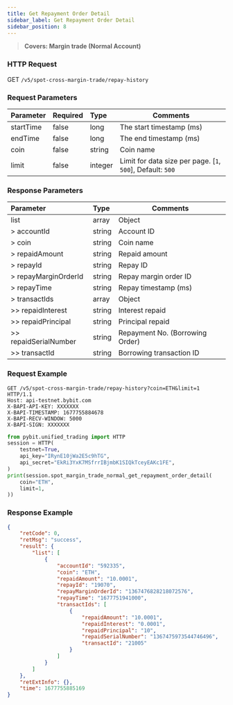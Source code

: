 ```yaml
---
title: Get Repayment Order Detail
sidebar_label: Get Repayment Order Detail
sidebar_position: 8
---
```

> **Covers: Margin trade (Normal Account)**

### HTTP Request
GET `/v5/spot-cross-margin-trade/repay-history`

### Request Parameters
| Parameter | Required | Type | Comments|
|:----- |:-------|:-----|------ |
|startTime|false|long |The start timestamp (ms)|
|endTime|false|long|The end timestamp (ms)|
|coin|false|string|Coin name|
|limit|false|integer |Limit for data size per page. [`1`, `500`], Default: `500`|

### Response Parameters
| Parameter | Type | Comments|
|:----- |:-----|----- |
|list |array |Object |
|> accountId|string|Account ID|
|> coin|string|Coin name|
|> repaidAmount|string|Repaid amount|
|> repayId|string|Repay ID|
|> repayMarginOrderId|string|Repay margin order ID|
|> repayTime|string|Repay timestamp (ms) |
|> transactIds|array|Object|
|>> repaidInterest|string|Interest repaid|
|>> repaidPrincipal|string|Principal repaid|
|>> repaidSerialNumber|string|Repayment No. (Borrowing Order)|
|>> transactId|string|Borrowing transaction ID|

### Request Example

<Tabs groupId="programming-languages">
<TabItem value="http" label="HTTP">

```http
GET /v5/spot-cross-margin-trade/repay-history?coin=ETH&limit=1 HTTP/1.1
Host: api-testnet.bybit.com
X-BAPI-API-KEY: XXXXXXX
X-BAPI-TIMESTAMP: 1677755884678
X-BAPI-RECV-WINDOW: 5000
X-BAPI-SIGN: XXXXXXX
```

</TabItem>
<TabItem value="python" label="Python">

```python
from pybit.unified_trading import HTTP
session = HTTP(
    testnet=True,
    api_key="IRynE10jWa2E5c9hTG",
    api_secret="EkRi3YxK7MSfrrIBjmbK1SIQkTceyEAKc1FE",
)
print(session.spot_margin_trade_normal_get_repayment_order_detail(
    coin="ETH",
    limit=1,
))
```

</TabItem>
</Tabs>

### Response Example

```json
{
    "retCode": 0,
    "retMsg": "success",
    "result": {
        "list": [
            {
                "accountId": "592335",
                "coin": "ETH",
                "repaidAmount": "10.0001",
                "repayId": "19070",
                "repayMarginOrderId": "1367476828218072576",
                "repayTime": "1677751941000",
                "transactIds": [
                    {
                        "repaidAmount": "10.0001",
                        "repaidInterest": "0.0001",
                        "repaidPrincipal": "10",
                        "repaidSerialNumber": "1367475973544746496",
                        "transactId": "21005"
                    }
                ]
            }
        ]
    },
    "retExtInfo": {},
    "time": 1677755885169
}
```
